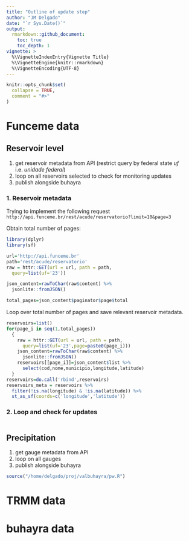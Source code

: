 ```yaml
---
title: "Outline of update step"
author: "JM Delgado"
date: "`r Sys.Date()`"
output:
  rmarkdown::github_document:
    toc: true
    toc_depth: 1
vignette: >
  %\VignetteIndexEntry{Vignette Title}
  %\VignetteEngine{knitr::rmarkdown}
  %\VignetteEncoding{UTF-8}
---
```


```r
knitr::opts_chunk$set(
  collapse = TRUE,
  comment = "#>"
)
```

# Funceme data

## Reservoir level

1. get reservoir metadata from API (restrict query by federal state _uf_ i.e. _unidade federal_)
2. loop on all reservoirs selected to check for monitoring updates
3. publish alongside buhayra

### 1. Reservoir metadata

Trying to implement the following request `http://api.funceme.br/rest/acude/reservatorio?limit=10&page=3`

Obtain total number of pages:
```r
library(dplyr)
library(sf)

url='http://api.funceme.br'
path='rest/acude/reservatorio'
raw = httr::GET(url = url, path = path,
  query=list(uf='23'))

json_content=rawToChar(raw$content) %>%
  jsonlite::fromJSON()

total_pages=json_content$paginator$page$total
```
Loop over total number of pages and save relevant reservoir metadata.
```r
reservoirs=list()
for(page_i in seq(1,total_pages))
  {
    raw = httr::GET(url = url, path = path,
      query=list(uf='23',page=paste0(page_i)))
    json_content=rawToChar(raw$content) %>%
      jsonlite::fromJSON()
    reservoirs[[page_i]]=json_content$list %>%
      select(cod,nome,municipio,longitude,latitude)
  }
reservoirs=do.call('rbind',reservoirs)
reservoirs_meta = reservoirs %>%
  filter(!is.na(longitude) & !is.na(latitude)) %>%
  st_as_sf(coords=c('longitude','latitude'))
```

### 2. Loop and check for updates

```r
```

## Precipitation

1. get gauge metadata from API
2. loop on all gauges
3. publish alongside buhayra

```r
source("/home/delgado/proj/valbuhayra/pw.R")
```

# TRMM data

# buhayra data
